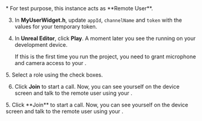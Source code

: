 <PlatformWrapper platform="unreal">
* For test purpose, this instance acts as **Remote User**.

3. In **MyUserWidget.h**, update `appId`, `channelName` and `token` with the values for your temporary token.

4. In **Unreal Editor**, click **Play**. A moment later you see the <Vpl k="CLIENT" /> running on your development device.
    
    If this is the first time you run the project, you need to grant microphone and camera access to your <Vpl k="CLIENT"/>.


<ProductWrapper product="interactive-live-streaming">
5. Select a role using the check boxes.

6. Click **Join** to start a call. Now, you can see yourself on the device screen and talk to the remote user using your <Vpl k="CLIENT" />.
</ProductWrapper>

<ProductWrapper product="video-calling">
5. Click **Join** to start a call. Now, you can see yourself on the device screen and talk to the remote user using your <Vpl k="CLIENT" />.
</ProductWrapper>

</PlatformWrapper>